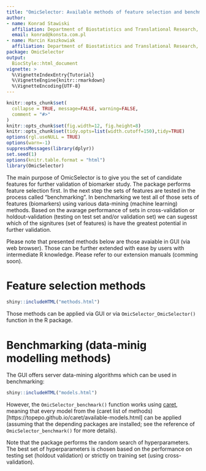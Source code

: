 ```yaml
---
title: "OmicSelector: Available methods of feature selection and benchmarking."
author:
- name: Konrad Stawiski
  affiliation: Department of Biostatistics and Translational Research, Medical University of Lodz, Lodz, Poland (https://biostat.umed.pl)
  email: konrad@konsta.com.pl
- name: Marcin Kaszkowiak
  affiliation: Department of Biostatistics and Translational Research, Medical University of Lodz, Lodz, Poland (https://biostat.umed.pl)
package: OmicSelector
output: 
  BiocStyle::html_document
vignette: >
  %\VignetteIndexEntry{Tutorial}
  %\VignetteEngine{knitr::rmarkdown}
  %\VignetteEncoding{UTF-8}  
---
```


```r
knitr::opts_chunk$set(
  collapse = TRUE, message=FALSE, warning=FALSE,
  comment = "#>"
)
knitr::opts_chunk$set(fig.width=12, fig.height=8)
knitr::opts_chunk$set(tidy.opts=list(width.cutoff=150),tidy=TRUE)
options(rgl.useNULL = TRUE)
options(warn=-1)
suppressMessages(library(dplyr))
set.seed(1)
options(knitr.table.format = "html")
library(OmicSelector)
```

The main purpose of OmicSelector is to give you the set of candidate features for further validation of biomarker study. The package performs feature selection first. In the next step the sets of features are tested in the process called "benchmarking". In benchmarking we test all of those sets of features (biomarkers) using various data-mining (machine learning) methods. Based on the avarage performance of sets in cross-validation or holdout-validation (testing on test set and/or validation set) we can sugesst which of the signitures (set of features) is have the greatest potential in further validation.

Please note that presented methods below are those avaiable in GUI (via web browser). Those can be further extended with ease by users with intermediate R knowledge. Please refer to our extension manuals (comming soon).

# Feature selection methods

```r
shiny::includeHTML("methods.html")
```
Those methods can be applied via GUI or via `OmicSelector_OmicSelector()` function in the R package.

# Benchmarking (data-minig modelling methods)

The GUI offers server data-mining algorithms which can be used in benchmarking:

```r
shiny::includeHTML("models.html")
```

However, the `OmicSelector_benchmark()` function works using [caret](https://topepo.github.io/caret/), meaning that every model from the (caret list of methods)[https://topepo.github.io/caret/available-models.html] can be applied (assuming that the depending packages are installed; see the reference of `OmicSelector_benchmark()` for more details). 

Note that the package performs the random search of hyperparameters. The best set of hyperparameters is chosen based on the performance on testing set (holdout validation) or strictly on training set (using cross-validation).
